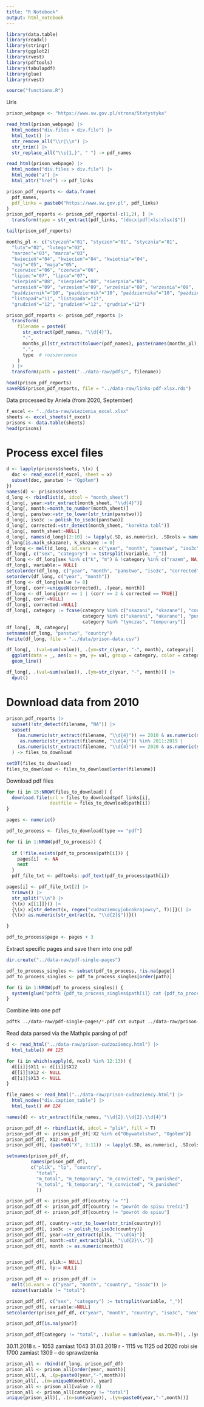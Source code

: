 ```yaml
---
title: "R Notebook"
output: html_notebook
---
```


```r
library(data.table)
library(readxl)
library(stringr)
library(ggplot2)
library(rvest)
library(pdftools)
library(tabulapdf)
library(glue)
library(rvest)
```

```r
source("functions.R")
```
Urls

```r
prison_webpage <- "https://www.sw.gov.pl/strona/Statystyka"

read_html(prison_webpage) |>
  html_nodes("div.files > div.file") |>
  html_text() |>
  str_remove_all("\\r|\\n") |>
  str_trim() |>
  str_replace_all("\\s{1,}", " ") -> pdf_names

read_html(prison_webpage) |>
  html_nodes("div.files > div.file") |>
  html_node("a") |> 
  html_attr("href") -> pdf_links

prison_pdf_reports <- data.frame(
  pdf_names,
  pdf_links = paste0("https://www.sw.gov.pl", pdf_links)
)
prison_pdf_reports <- prison_pdf_reports[-c(1,2), ] |>
  transform(type = str_extract(pdf_links, "(docx|pdf|xls|xlsx)$"))

tail(prison_pdf_reports)

months_pl <- c("styczeń"="01", "styczen"="01", "stycznia"="01",
  "luty"="02", "lutego"="02",
  "marzec"="03", "marca"="03",
  "kwiecień"="04", "kwiecien"="04", "kwietnia"="04",
  "maj"="05", "maja"="05",
  "czerwiec"="06", "czerwca"="06",
  "lipiec"="07", "lipca"="07",
  "sierpień"="08", "sierpien"="08", "sierpnia"="08",
  "wrzesień"="09", "wrzesien"="09", "września"="09", "wrzesnia"="09",
  "październik"="10", "pazdziernik"="10", "października"="10", "pazdziernika"="10",
  "listopad"="11", "listopada"="11",
  "grudzień"="12", "grudzien"="12", "grudnia"="12")

prison_pdf_reports <- prison_pdf_reports |>
  transform(
    filename = paste0(
      str_extract(pdf_names, "\\d{4}"),  
      "-",
      months_pl[str_extract(tolower(pdf_names), paste(names(months_pl), collapse="|"))],  # miesiąc
      ".",
      type  # rozszerzenie
    )
  ) |>
  transform(path = paste0("../data-raw/pdfs/", filename))

head(prison_pdf_reports)
saveRDS(prison_pdf_reports, file = "../data-raw/links-pdf-xlsx.rds")
```

Data processed by Aniela (from 2020, September)

```r
f_excel <- "../data-raw/wiezienia_excel.xlsx"
sheets <- excel_sheets(f_excel)
prisons <- data.table(sheets)
head(prisons)
```


# Process excel files


```r
d <- lapply(prisons$sheets, \(x) {
  doc <- read_excel(f_excel, sheet = x)
  subset(doc, panstwo != "Ogółem")
})
names(d) <- prisons$sheets
d_long <- rbindlist(d, idcol = "month_sheet")
d_long[, year:=str_extract(month_sheet, "\\d{4}")]
d_long[, month:=month_to_number(month_sheet)]
d_long[, panstwo:=str_to_lower(str_trim(panstwo))]
d_long[, iso3c := polish_to_iso3c(panstwo)]
d_long[, corrected:=str_detect(month_sheet, "korekta tabl")]
d_long[, month_sheet:=NULL]
d_long[, names(d_long)[2:10] := lapply(.SD, as.numeric), .SDcols = names(d_long)[2:10]]
d_long[is.na(k_skazane), k_skazane := 0]
df_long <- melt(d_long, id.vars = c("year", "month", "panstwo", "iso3c", "corrected"))
df_long[, c("sex", "category") := tstrsplit(variable, "_")]
df_long <- df_long[sex %in% c("k", "m") & !category %in% c("razem", NA)]
df_long[, variable:= NULL]
setcolorder(df_long, c("year", "month", "panstwo", "iso3c", "corrected", "sex", "category"))
setorderv(df_long, c("year", "month"))
df_long <- df_long[value != 0]
df_long[, corr:=uniqueN(corrected), .(year, month)]
df_long <- df_long[corr == 1 | (corr == 2 & corrected == TRUE)]
df_long[, corr:=NULL]
df_long[, corrected:=NULL]
df_long[, category := fcase(category %in% c("skazani", "skazane"), "convicted", 
                            category %in% c("ukarani", "ukarane"), "punished",
                            category %in% "tymczas", "temporary")]
df_long[, .N, category]
setnames(df_long, "panstwo", "country")
fwrite(df_long, file = "../data/prison-data.csv")
```

```r
df_long[, .(val=sum(value)), .(ym=str_c(year, "-", month), category)] |>
  ggplot(data = _, aes(x = ym, y= val, group = category, color = category)) +
  geom_line()

df_long[, .(val=sum(value)), .(ym=str_c(year, "-", month))] |>
  dput()
```


# Download data from 2010


```r
prison_pdf_reports |> 
  subset(!str_detect(filename, "NA")) |>
  subset(
    (as.numeric(str_extract(filename, "\\d{4}")) == 2010 & as.numeric(str_remove(str_extract(filename, "-\\d{2}"), "-")) >=4) |
     as.numeric(str_extract(filename, "\\d{4}")) %in% 2011:2019 |
    (as.numeric(str_extract(filename, "\\d{4}")) == 2020 & as.numeric(str_remove(str_extract(filename, "-\\d{2}"), "-")) < 9)
  ) -> files_to_download

setDT(files_to_download)
files_to_download <- files_to_download[order(filename)]
```

Download pdf files

```r
for (i in 15:NROW(files_to_download)) {
  download.file(url = files_to_download$pdf_links[i],
                destfile = files_to_download$path[i])
}
```


```r
pages <- numeric() 

pdf_to_process <- files_to_download[type == "pdf"]

for (i in 1:NROW(pdf_to_process)) {
  
  if (!file.exists(pdf_to_process$path[i])) {
    pages[i]  <- NA
    next
  }
  pdf_file_txt <- pdftools::pdf_text(pdf_to_process$path[i])  

pages[i] <- pdf_file_txt[2] |>
  trimws() |> 
  str_split("\\n") |>
  {\(x) x[[1]]}() |>
  {\(x) x[str_detect(x, regex("cudzoziemcy|obcokrajowcy", T))]}() |>
  {\(x) as.numeric(str_extract(x, "\\d{2}$"))}()

}

pdf_to_process$page <- pages + 3 
```

Extract specific pages and save them into one pdf

```r
dir.create("../data-raw/pdf-single-pages")
```

```r
pdf_to_process_singles <- subset(pdf_to_process, !is.na(page))
pdf_to_process_singles <- pdf_to_process_singles[order(path)]

for (i in 1:NROW(pdf_to_process_singles)) {
  system(glue("pdftk {pdf_to_process_singles$path[i]} cat {pdf_to_process_singles$page[i]} output {paste0('../data-raw/pdf-single-pages/', basename(pdf_to_process_singles$path[i]))}"))
}
```

Combine into one pdf

```bash
pdftk ../data-raw/pdf-single-pages/*.pdf cat output ../data-raw/prison-cudzoziemcy.pdf
```

Read data parsed via the Mathpix parsing of pdf

```r
d <- read_html("../data-raw/prison-cudzoziemcy.html") |>
  html_table() ## 125

for (i in which(sapply(d, ncol) %in% 12:13)) {
  d[[i]]$X11 <- d[[i]]$X12
  d[[i]]$X12 <- NULL
  d[[i]]$X13 <- NULL
}

file_names <- read_html("../data-raw/prison-cudzoziemcy.html") |>
  html_nodes("div.caption_table") |>
  html_text() ## 124

names(d) <- str_extract(file_names, "\\d{2}.\\d{2}.\\d{4}")

prison_pdf_df <- rbindlist(d, idcol = "plik", fill = T)
prison_pdf_df <- prison_pdf_df[!X2 %in% c("Obywatelstwo", "Ogółem")]
prison_pdf_df[, X12:=NULL]
prison_pdf_df[, (paste0("X", 3:11)) := lapply(.SD, as.numeric), .SDcols = paste0("X", 3:11)]

setnames(prison_pdf_df,
         names(prison_pdf_df),
         c("plik", "lp", "country", 
           "total",
           "m_total", "m_temporary", "m_convicted", "m_punished",
           "k_total", "k_temporary", "k_convicted", "k_punished"
           ))

prison_pdf_df <- prison_pdf_df[country != ""]
prison_pdf_df <- prison_pdf_df[country != "powrót do spisu treści"]
prison_pdf_df <- prison_pdf_df[country != "powrót do spisu"]

prison_pdf_df[, country:=str_to_lower(str_trim(country))]
prison_pdf_df[, iso3c := polish_to_iso3c(country)]
prison_pdf_df[, year:=str_extract(plik, "^\\d{4}")]
prison_pdf_df[, month:=str_extract(plik, "\\d{2}\\.")]
prison_pdf_df[, month := as.numeric(month)]


prison_pdf_df[, plik:= NULL]
prison_pdf_df[, lp:= NULL]

prison_pdf_df <- prison_pdf_df |>
  melt(id.vars = c("year", "month", "country", "iso3c")) |>
  subset(variable != "total")

prison_pdf_df[, c("sex", "category") := tstrsplit(variable, "_")]
prison_pdf_df[, variable:=NULL]
setcolorder(prison_pdf_df, c("year", "month", "country", "iso3c", "sex", "category"))

prison_pdf_df[is.na(year)]

prison_pdf_df[category != "total", .(value = sum(value, na.rm=T)), .(year, month)]
```

30.11.2018 r. - 1053 zamiast 1043
31.03.2019 r - 1115 vs 1125
od 2020 robi sie 1700 zamiast 1309 -- do sprawdzenia

```r
prison_all <- rbind(df_long, prison_pdf_df)
prison_all <- prison_all[order(year, month)]
prison_all[,.N, .(p=paste0(year,"-",month))]
prison_all[, .(m=uniqueN(month)), year]
prison_all <- prison_all[value > 0]
prison_all <- prison_all[category != "total"]
unique(prison_all)[, .(n=sum(value)), .(ym=paste0(year,"-",month))]

```


